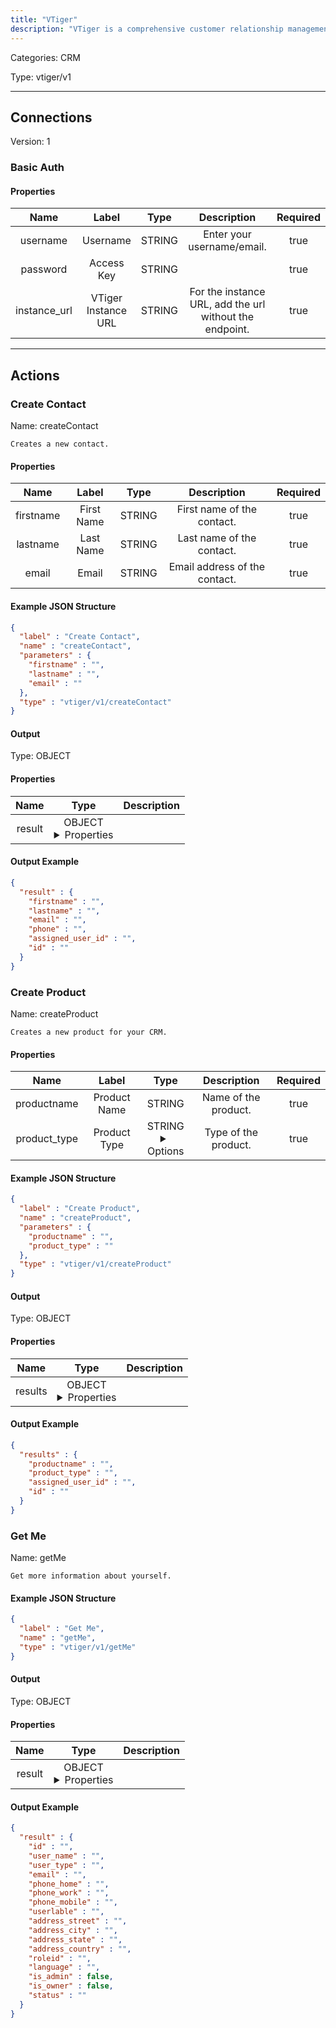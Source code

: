 ```yaml
---
title: "VTiger"
description: "VTiger is a comprehensive customer relationship management (CRM) platform that offers sales, marketing, and support solutions to streamline business."
---
```



Categories: CRM


Type: vtiger/v1

<hr />




## Connections

Version: 1


### Basic Auth

#### Properties

|      Name       |      Label     |     Type     |     Description     | Required |
|:---------------:|:--------------:|:------------:|:-------------------:|:--------:|
| username | Username | STRING | Enter your username/email. | true |
| password | Access Key | STRING |  | true |
| instance_url | VTiger Instance URL | STRING | For the instance URL, add the url without the endpoint. | true |





<hr />


## Actions


### Create Contact
Name: createContact

`Creates a new contact.`

#### Properties

|      Name       |      Label     |     Type     |     Description     | Required |
|:---------------:|:--------------:|:------------:|:-------------------:|:--------:|
| firstname | First Name | STRING | First name of the contact. | true |
| lastname | Last Name | STRING | Last name of the contact. | true |
| email | Email | STRING | Email address of the contact. | true |

#### Example JSON Structure
```json
{
  "label" : "Create Contact",
  "name" : "createContact",
  "parameters" : {
    "firstname" : "",
    "lastname" : "",
    "email" : ""
  },
  "type" : "vtiger/v1/createContact"
}
```

#### Output



Type: OBJECT


#### Properties

|     Name     |     Type     |     Description     |
|:------------:|:------------:|:-------------------:|
| result | OBJECT <details> <summary> Properties </summary> &#123;STRING\(firstname), STRING\(lastname), STRING\(email), STRING\(phone), STRING\(assigned_user_id), STRING\(id)&#125; </details> |  |




#### Output Example
```json
{
  "result" : {
    "firstname" : "",
    "lastname" : "",
    "email" : "",
    "phone" : "",
    "assigned_user_id" : "",
    "id" : ""
  }
}
```


### Create Product
Name: createProduct

`Creates a new product for your CRM.`

#### Properties

|      Name       |      Label     |     Type     |     Description     | Required |
|:---------------:|:--------------:|:------------:|:-------------------:|:--------:|
| productname | Product Name | STRING | Name of the product. | true |
| product_type | Product Type | STRING <details> <summary> Options </summary> <span>Solo</span>, <span>Fixed Bundle</span> </details> | Type of the product. | true |

#### Example JSON Structure
```json
{
  "label" : "Create Product",
  "name" : "createProduct",
  "parameters" : {
    "productname" : "",
    "product_type" : ""
  },
  "type" : "vtiger/v1/createProduct"
}
```

#### Output



Type: OBJECT


#### Properties

|     Name     |     Type     |     Description     |
|:------------:|:------------:|:-------------------:|
| results | OBJECT <details> <summary> Properties </summary> &#123;STRING\(productname), STRING\(product_type), STRING\(assigned_user_id), STRING\(id)&#125; </details> |  |




#### Output Example
```json
{
  "results" : {
    "productname" : "",
    "product_type" : "",
    "assigned_user_id" : "",
    "id" : ""
  }
}
```


### Get Me
Name: getMe

`Get more information about yourself.`

#### Example JSON Structure
```json
{
  "label" : "Get Me",
  "name" : "getMe",
  "type" : "vtiger/v1/getMe"
}
```

#### Output



Type: OBJECT


#### Properties

|     Name     |     Type     |     Description     |
|:------------:|:------------:|:-------------------:|
| result | OBJECT <details> <summary> Properties </summary> &#123;STRING\(id), STRING\(user_name), STRING\(user_type), STRING\(email), STRING\(phone_home), STRING\(phone_work), STRING\(phone_mobile), STRING\(userlable), STRING\(address_street), STRING\(address_city), STRING\(address_state), STRING\(address_country), STRING\(roleid), STRING\(language), BOOLEAN\(is_admin), BOOLEAN\(is_owner), STRING\(status)&#125; </details> |  |




#### Output Example
```json
{
  "result" : {
    "id" : "",
    "user_name" : "",
    "user_type" : "",
    "email" : "",
    "phone_home" : "",
    "phone_work" : "",
    "phone_mobile" : "",
    "userlable" : "",
    "address_street" : "",
    "address_city" : "",
    "address_state" : "",
    "address_country" : "",
    "roleid" : "",
    "language" : "",
    "is_admin" : false,
    "is_owner" : false,
    "status" : ""
  }
}
```




